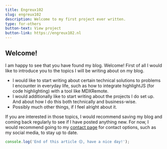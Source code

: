 ```yaml
---
title: Engreux102
slug: engreux102
description: Welcome to my first project ever written.
type: for-others
button-text: View project
button-link: https://engreux102.nl
---
```

## Welcome!
I am happy to see that you have found my blog. Welcome! First of all I would like to introduce you to the topics I will be writing about on my blog.

- I would like to start writing about certain technical solutions to problems I encounter in everyday life, such as how to integrate highlightJS (for code highlighting) with a tool like MDXRemote.
- I would additionally like to start writing about the projects I do set up. And about how I do this both technically and business-wise.
- Possibly much other things, if I feel alright about it.

If you are interested in those topics, I would recommend saving my blog and coming back regularly to see if I have posted anything new. For now, I would recommend going to my [contact page](/contact) for contact options, such as my social media, to stay up to date.

```javascript
console.log('End of this article 😔, have a nice day!');
```
